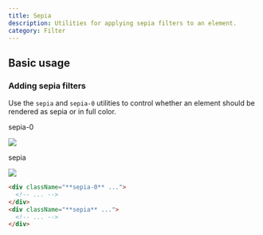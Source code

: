 ```yaml
---
title: Sepia
description: Utilities for applying sepia filters to an element.
category: Filter
---
```



## Basic usage

### Adding sepia filters

Use the `sepia` and `sepia-0` utilities to control whether an element should be rendered as sepia or in full color.

<Example p="none">
  <div className="flex justify-center sm:block overflow-scroll sm:overflow-visible scroll-p-8">
  <div className="flex items-center justify-around gap-6 sm:gap-4 font-mono font-bold shrink-0 p-8">
    <div className="flex flex-col items-center shrink-0">
      <p className="font-medium text-sm text-slate-500 font-mono text-center mb-3 dark:text-slate-400">sepia-0</p>
      <div className="relative sepia-0">
        <img className="w-24 h-24 object-cover rounded-lg shadow-xl" src="https://images.unsplash.com/photo-1554629947-334ff61d85dc?ixid=MnwxMjA3fDB8MHxwaG90by1wYWdlfHx8fGVufDB8fHx8&ixlib=rb-1.2.1&auto=format&fit=crop&w=320&h=320&q=80" />
        <div className="absolute inset-0 ring-1 ring-inset ring-black/10 rounded-lg"></div>
      </div>
    </div>
    <div className="flex flex-col items-center shrink-0">
      <p className="font-medium text-sm text-slate-500 font-mono text-center mb-3 dark:text-slate-400">sepia</p>
      <div className="relative sepia">
        <img className="w-24 h-24 object-cover rounded-lg shadow-xl" src="https://images.unsplash.com/photo-1554629947-334ff61d85dc?ixid=MnwxMjA3fDB8MHxwaG90by1wYWdlfHx8fGVufDB8fHx8&ixlib=rb-1.2.1&auto=format&fit=crop&w=320&h=320&q=80" />
        <div className="absolute inset-0 ring-1 ring-inset ring-black/10 rounded-lg"></div>
      </div>
    </div>
  </div>
  </div>
</Example>

```html
<div className="**sepia-0** ...">
  <!-- ... -->
</div>
<div className="**sepia** ...">
  <!-- ... -->
</div>
```
